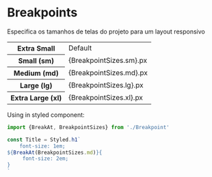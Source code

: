 


<Meta title="Styles/Breakpoints"/>

# Breakpoints

Especifica os tamanhos de telas do projeto
para um layout responsivo 

<table>
    <tr>
        <th>Extra Small</th>
        <td>Default</td>
    </tr>
     <tr>
        <th>Small (sm)</th>
        <td>{BreakpointSizes.sm}.px</td>
    </tr>
     <tr>
        <th>Medium (md)</th>
        <td>{BreakpointSizes.md}.px</td>
    </tr>
     <tr>
        <th>Large (lg)</th>
        <td>{BreakpointSizes.lg}.px</td>
    </tr>
     <tr>
        <th>Extra Large (xl)</th>
        <td>{BreakpointSizes.xl}.px</td>
    </tr>
</table>

Using in styled component:
```js
import {BreakAt, BreakpointSizes} from './Breakpoint'

const Title = Styled.h1`
    font-size: 1em;
${BreakAt(BreakpointSizes.md)}{
     font-size: 2em;
}
`
```


